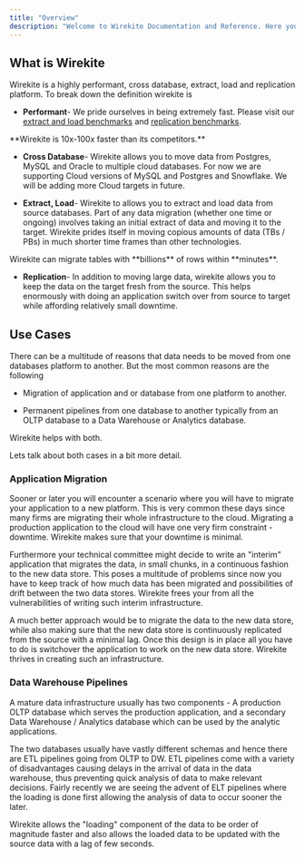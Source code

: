 ```yaml
---
title: "Overview"
description: "Welcome to Wirekite Documentation and Reference. Here you will find every thing you need to understand what is wirekite and how can it help with your data migration challenges, whether that's a one time migration of data or an ongoing pipeline between two databases. "
---
```


## What is Wirekite

Wirekite is a highly performant, cross database, extract, load and replication platform. To break down the definition wirekite is

* **Performant**- We pride ourselves in being extremely fast. Please visit our [extract and load benchmarks](https://benchmarks.wirekite.io/series/benchmarks-extract-and-load) and [replication benchmarks](https://benchmarks.wirekite.io/series/benchmarks-replication).

<Note>
  **Wirekite is 10x-100x faster than its competitors.**
</Note>

* **Cross Database**- Wirekite allows you to move data from Postgres, MySQL and Oracle to multiple cloud databases. For now we are supporting Cloud versions of MySQL and Postgres and Snowflake. We will be adding more Cloud targets in future.

* **Extract, Load**- Wirekite to allows you to extract and load data from source databases. Part of any data migration (whether one time or ongoing) involves taking an initial extract of data and moving it to the target. Wirekite prides itself in moving copious amounts of data (TBs / PBs) in much shorter time frames than other technologies.

<Card title="Petabyte Scale" icon="truck-moving" href="/introduction/overview">
  Wirekite can migrate tables with **billions** of rows within **minutes**.
</Card>

* **Replication**- In addition to moving large data, wirekite allows you to keep the data on the target fresh from the source. This helps enormously with doing an application switch over from source to target while affording relatively small downtime.

## Use Cases

There can be a multitude of reasons that data needs to be moved from one databases platform to another. But the most common reasons are the following

* Migration of application and or database from one platform to another.

* Permanent pipelines from one database to another typically from an OLTP database to a Data Warehouse or Analytics database.

Wirekite helps with both.

Lets talk about both cases in a bit more detail.

### Application Migration

Sooner or later you will encounter a scenario where you will have to migrate your application to a new platform. This is very common these days since many firms are migrating their whole infrastructure to the cloud. Migrating a production application to the cloud will have one very firm constraint - downtime. Wirekite makes sure that your downtime is minimal.

Furthermore your technical committee might decide to write an "interim" application that migrates the data, in small chunks, in a continuous fashion to the new data store. This poses a multitude of problems since now you have to keep track of how much data has been migrated and possibilities of drift between the two data stores. Wirekite frees your from all the vulnerabilities of writing such interim infrastructure.

A much better approach would be to migrate the data to the new data store, while also making sure that the new data store is continuously replicated from the source with a minimal lag. Once this design is in place all you have to do is switchover the application to work on the new data store. Wirekite thrives in creating such an infrastructure.

### Data Warehouse Pipelines

A mature data infrastructure usually has two components - A production OLTP database which serves the production application, and a secondary Data Warehouse / Analytics database which can be used by the analytic applications.

The two databases usually have vastly different schemas and hence there are ETL pipelines going from OLTP to DW. ETL pipelines come with a variety of disadvantages causing delays in the arrival of data in the data warehouse, thus preventing quick analysis of data to make relevant decisions. Fairly recently we are seeing the advent of ELT pipelines where the loading is done first allowing the analysis of data to occur sooner the later.

Wirekite allows the "loading" component of the data to be order of magnitude faster and also allows the loaded data to be updated with the source data with a lag of few seconds.